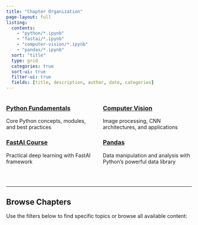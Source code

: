 ```yaml
---
title: "Chapter Organization"
page-layout: full
listing:
  contents: 
    - "python/*.ipynb"
    - "fastai/*.ipynb" 
    - "computer-vision/*.ipynb"
    - "pandas/*.ipynb"
  sort: "title"
  type: grid
  categories: true
  sort-ui: true
  filter-ui: true
  fields: [title, description, author, date, categories]
---
```


<!-- Welcome to my organized learning content! Here you'll find Jupyter notebooks and tutorials organized by topic areas. -->

<!-- ## Chapter Organization -->

:::: {.columns}
::: {.column width="50%"}
### [**Python Fundamentals**](python/index.qmd)
Core Python concepts, modules, and best practices

### [**FastAI Course**](fastai/index.qmd)
Practical deep learning with FastAI framework
:::

::: {.column width="50%"}
### [**Computer Vision**](computer-vision/index.qmd)
Image processing, CNN architectures, and applications

### [**Pandas**](pandas/index.qmd)
Data manipulation and analysis with Python's powerful data library
:::
::::

<br>

---

## Browse Chapters

Use the filters below to find specific topics or browse all available content: